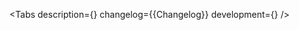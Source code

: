 

<Meta of={Stories} />

<ComponentHeader
    name='Indicator'
    design='https://www.figma.com/file/cdNnkh2QdxuvYLrBm4cubM/Web-%3A%3A-Core-Default-Components?type=design&node-id=87344%3A115239&mode=design&t=Itgzojk9BOtPqYkS-1'
    children='Используется для визаулизации количества уведомлений, сообщений и т. д.'
/>

<Tabs
    description={<Description />}
    changelog={<Markdown>{Changelog}</Markdown>}
    development={<Development />}
/>
